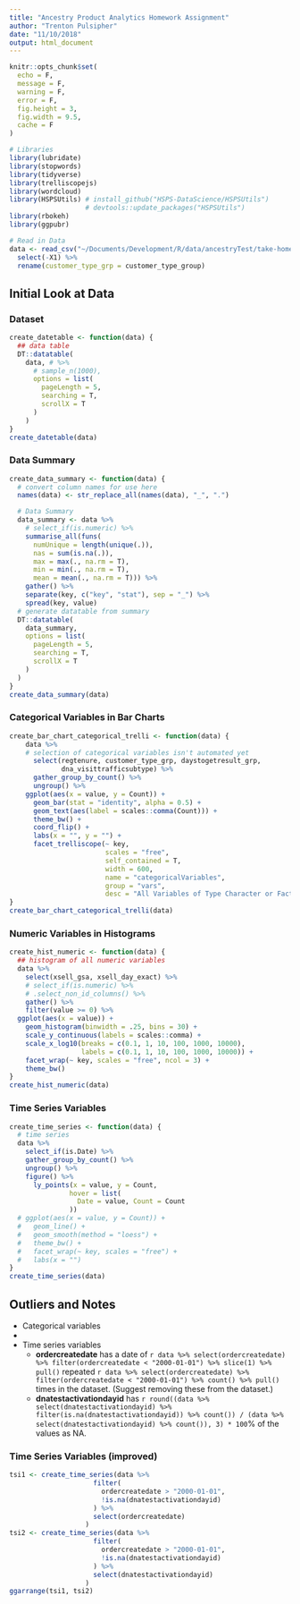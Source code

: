 ```yaml
---
title: "Ancestry Product Analytics Homework Assignment"
author: "Trenton Pulsipher"
date: "11/10/2018"
output: html_document
---
```



```r
knitr::opts_chunk$set(
  echo = F,
  message = F,
  warning = F,
  error = F,
  fig.height = 3,
  fig.width = 9.5,
  cache = F
)

# Libraries 
library(lubridate)
library(stopwords)
library(tidyverse)
library(trelliscopejs)
library(wordcloud)
library(HSPSUtils) # install_github("HSPS-DataScience/HSPSUtils")
                   # devtools::update_packages("HSPSUtils")
library(rbokeh)
library(ggpubr)
```


```r
# Read in Data
data <- read_csv("~/Documents/Development/R/data/ancestryTest/take-home_exercise_data.csv") %>%
  select(-X1) %>%
  rename(customer_type_grp = customer_type_group)
```


## Initial Look at Data

### Dataset 

```r
create_datetable <- function(data) {
  ## data table
  DT::datatable(
    data, # %>%
      # sample_n(1000),
      options = list(
        pageLength = 5,
        searching = T,
        scrollX = T
      )
    )
}
create_datetable(data)
```


### Data Summary

```r
create_data_summary <- function(data) {
  # convert column names for use here
  names(data) <- str_replace_all(names(data), "_", ".")

  # Data Summary
  data_summary <- data %>%
    # select_if(is.numeric) %>%
    summarise_all(funs(
      numUnique = length(unique(.)),
      nas = sum(is.na(.)),
      max = max(., na.rm = T),
      min = min(., na.rm = T),
      mean = mean(., na.rm = T))) %>%
    gather() %>%
    separate(key, c("key", "stat"), sep = "_") %>%
    spread(key, value)
  # generate datatable from summary
  DT::datatable(
    data_summary,
    options = list(
      pageLength = 5,
      searching = T,
      scrollX = T
    )
  )
}
create_data_summary(data)
```


### Categorical Variables in Bar Charts

```r
create_bar_chart_categorical_trelli <- function(data) {
    data %>%
    # selection of categorical variables isn't automated yet
      select(regtenure, customer_type_grp, daystogetresult_grp, 
             dna_visittrafficsubtype) %>%
      gather_group_by_count() %>%
      ungroup() %>%
    ggplot(aes(x = value, y = Count)) +
      geom_bar(stat = "identity", alpha = 0.5) +
      geom_text(aes(label = scales::comma(Count))) +
      theme_bw() +
      coord_flip() +
      labs(x = "", y = "") +
      facet_trelliscope(~ key,
                        scales = "free",
                        self_contained = T,
                        width = 600,
                        name = "categoricalVariables",
                        group = "vars",
                        desc = "All Variables of Type Character or Factor")
}
create_bar_chart_categorical_trelli(data)
```


### Numeric Variables in Histograms

```r
create_hist_numeric <- function(data) {
  ## histogram of all numeric variables
  data %>%
    select(xsell_gsa, xsell_day_exact) %>%
    # select_if(is.numeric) %>%
    # .select_non_id_columns() %>%
    gather() %>%
    filter(value >= 0) %>%
  ggplot(aes(x = value)) +
    geom_histogram(binwidth = .25, bins = 30) +
    scale_y_continuous(labels = scales::comma) +
    scale_x_log10(breaks = c(0.1, 1, 10, 100, 1000, 10000),
                  labels = c(0.1, 1, 10, 100, 1000, 10000)) +
    facet_wrap(~ key, scales = "free", ncol = 3) +
    theme_bw()
}
create_hist_numeric(data)
```


### Time Series Variables

```r
create_time_series <- function(data) {
  # time series
  data %>%
    select_if(is.Date) %>%
    gather_group_by_count() %>%
    ungroup() %>%
    figure() %>%
      ly_points(x = value, y = Count,
               hover = list(
                 Date = value, Count = Count
               ))
  # ggplot(aes(x = value, y = Count)) +
  #   geom_line() +
  #   geom_smooth(method = "loess") +
  #   theme_bw() +
  #   facet_wrap(~ key, scales = "free") + 
  #   labs(x = "")
}
create_time_series(data)
```


## Outliers and Notes

* Categorical variables
* 
* Time series variables
    + **ordercreatedate** has a date of `r data %>% select(ordercreatedate) %>% filter(ordercreatedate < "2000-01-01") %>% slice(1) %>% pull()` repeated `r data %>% select(ordercreatedate) %>% filter(ordercreatedate < "2000-01-01") %>% count() %>% pull()` times in the dataset. (Suggest removing these from the dataset.)
    + **dnatestactivationdayid** has `r round((data %>% select(dnatestactivationdayid) %>% filter(is.na(dnatestactivationdayid)) %>% count()) / (data %>% select(dnatestactivationdayid) %>% count()), 3) * 100 `% of the values as NA.


### Time Series Variables (improved)

```r
tsi1 <- create_time_series(data %>% 
                     filter(
                       ordercreatedate > "2000-01-01",
                       !is.na(dnatestactivationdayid)
                     ) %>%
                     select(ordercreatedate)
                   )
tsi2 <- create_time_series(data %>% 
                     filter(
                       ordercreatedate > "2000-01-01",
                       !is.na(dnatestactivationdayid)
                     ) %>%
                     select(dnatestactivationdayid)
                   )
ggarrange(tsi1, tsi2)
```
